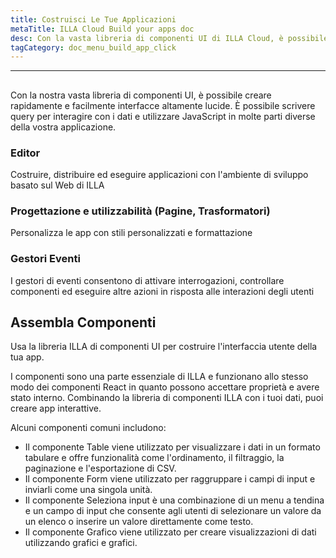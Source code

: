 ```yaml
---
title: Costruisci Le Tue Applicazioni
metaTitle: ILLA Cloud Build your apps doc
desc: Con la vasta libreria di componenti UI di ILLA Cloud, è possibile creare rapidamente e facilmente interfacce altamente lucidate
tagCategory: doc_menu_build_app_click
---
```


* * *

## <Heading hidden>Costruisci le tue app</Heading>

Con la nostra vasta libreria di componenti UI, è possibile creare rapidamente e facilmente interfacce altamente lucide. È possibile scrivere query per interagire con i dati e utilizzare JavaScript in molte parti diverse della vostra applicazione.

### Editor

Costruire, distribuire ed eseguire applicazioni con l'ambiente di sviluppo basato sul Web di ILLA

### Progettazione e utilizzabilità (Pagine, Trasformatori)

Personalizza le app con stili personalizzati e formattazione

### Gestori Eventi

I gestori di eventi consentono di attivare interrogazioni, controllare componenti ed eseguire altre azioni in risposta alle interazioni degli utenti

## Assembla Componenti

Usa la libreria ILLA di componenti UI per costruire l'interfaccia utente della tua app.

I componenti sono una parte essenziale di ILLA e funzionano allo stesso modo dei componenti React in quanto possono accettare proprietà e avere stato interno. Combinando la libreria di componenti ILLA con i tuoi dati, puoi creare app interattive.

Alcuni componenti comuni includono:

-   Il componente Table viene utilizzato per visualizzare i dati in un formato tabulare e offre funzionalità come l'ordinamento, il filtraggio, la paginazione e l'esportazione di CSV.
-   Il componente Form viene utilizzato per raggruppare i campi di input e inviarli come una singola unità.
-   Il componente Seleziona input è una combinazione di un menu a tendina e un campo di input che consente agli utenti di selezionare un valore da un elenco o inserire un valore direttamente come testo.
-   Il componente Grafico viene utilizzato per creare visualizzazioni di dati utilizzando grafici e grafici.
